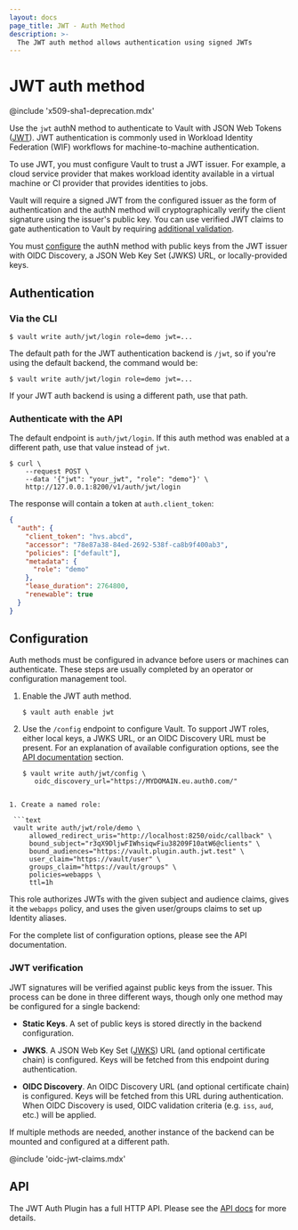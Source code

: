 ```yaml
---
layout: docs
page_title: JWT - Auth Method
description: >-
  The JWT auth method allows authentication using signed JWTs
---
```


# JWT auth method

@include 'x509-sha1-deprecation.mdx'

Use the `jwt` authN method to authenticate to Vault with JSON Web Tokens
([JWT](https://en.wikipedia.org/wiki/JSON_Web_Token)). JWT authentication
is commonly used in Workload Identity Federation (WIF) workflows for
machine-to-machine authentication.

To use JWT, you must configure Vault to trust a JWT issuer. For example, a
cloud service provider that makes workload identity available in a virtual machine
or CI provider that provides identities to jobs.

Vault will require a signed JWT from the configured issuer as the form of
authentication and the authN method will cryptographically verify the client
signature using the issuer's public key. You can use verified JWT claims to
gate authentication to Vault by requiring [additional validation](#bound-claims).

You must [configure](#jwt-verification) the authN method with public keys from
the JWT issuer with OIDC Discovery, a JSON Web Key Set (JWKS) URL, or
locally-provided keys. 

## Authentication

### Via the CLI

```shell-session
$ vault write auth/jwt/login role=demo jwt=...
```

The default path for the JWT authentication backend is `/jwt`, so if you're using the
default backend, the command would be:

```shell-session
$ vault write auth/jwt/login role=demo jwt=...
```

If your JWT auth backend is using a different path, use that path.

### Authenticate with the API

The default endpoint is `auth/jwt/login`. If this auth method was enabled
at a different path, use that value instead of `jwt`.

```shell-session
$ curl \
    --request POST \
    --data '{"jwt": "your_jwt", "role": "demo"}' \
    http://127.0.0.1:8200/v1/auth/jwt/login
```

The response will contain a token at `auth.client_token`:

```json
{
  "auth": {
    "client_token": "hvs.abcd",
    "accessor": "78e87a38-84ed-2692-538f-ca8b9f400ab3",
    "policies": ["default"],
    "metadata": {
      "role": "demo"
    },
    "lease_duration": 2764800,
    "renewable": true
  }
}
```

## Configuration

Auth methods must be configured in advance before users or machines can
authenticate. These steps are usually completed by an operator or configuration
management tool.

1. Enable the JWT auth method.

   ```text
   $ vault auth enable jwt
   ```

1. Use the `/config` endpoint to configure Vault. To support JWT roles, either local keys,
   a JWKS URL, or an OIDC Discovery URL must be present. For an explanation of available
   configuration options, see the [API documentation](/vault/api-docs/auth/jwt#jwt-verification)
   section.

   ```text
   $ vault write auth/jwt/config \
      oidc_discovery_url="https://MYDOMAIN.eu.auth0.com/"
  ```

1. Create a named role:

   ```text
   vault write auth/jwt/role/demo \
       allowed_redirect_uris="http://localhost:8250/oidc/callback" \
       bound_subject="r3qX9DljwFIWhsiqwFiu38209F10atW6@clients" \
       bound_audiences="https://vault.plugin.auth.jwt.test" \
       user_claim="https://vault/user" \
       groups_claim="https://vault/groups" \
       policies=webapps \
       ttl=1h
   ```

This role authorizes JWTs with the given subject and audience claims, gives
it the `webapps` policy, and uses the given user/groups claims to set up
Identity aliases.

For the complete list of configuration options, please see the API
documentation.

### JWT verification

JWT signatures will be verified against public keys from the issuer. This process can be done in
three different ways, though only one method may be configured for a single backend:

- **Static Keys**. A set of public keys is stored directly in the backend configuration.

- **JWKS**. A JSON Web Key Set ([JWKS](https://tools.ietf.org/html/rfc7517)) URL (and optional
  certificate chain) is configured. Keys will be fetched from this endpoint during authentication.

- **OIDC Discovery**. An OIDC Discovery URL (and optional certificate chain) is configured. Keys
  will be fetched from this URL during authentication. When OIDC Discovery is used, OIDC validation
  criteria (e.g. `iss`, `aud`, etc.) will be applied.

If multiple methods are needed, another instance of the backend can be mounted and configured
at a different path.

@include 'oidc-jwt-claims.mdx'

## API

The JWT Auth Plugin has a full HTTP API. Please see the
[API docs](/vault/api-docs/auth/jwt) for more details.
